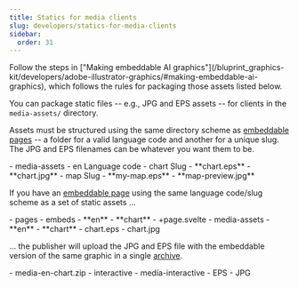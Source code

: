 ```yaml
---
title: Statics for media clients
slug: developers/statics-for-media-clients
sidebar:
  order: 31
---
```



<Aside title="Making statics for Adobe Illustrator graphics?">
  Follow the steps in ["Making embeddable AI
  graphics"](/bluprint_graphics-kit/developers/adobe-illustrator-graphics/#making-embeddable-ai-graphics),
  which follows the rules for packaging those assets listed below.
</Aside>

You can package static files -- e.g., JPG and EPS assets -- for clients in the `media-assets/` directory.

Assets must be structured using the same directory scheme as [embeddable pages](/bluprint_graphics-kit/developers/adding-pages/#adding-embeds) -- a folder for a valid language code and another for a unique slug. The JPG and EPS filenames can be whatever you want them to be.

<FileTree>
  - media-assets - en Language code - chart Slug - **chart.eps** - **chart.jpg**
  - map Slug - **my-map.eps** - **map-preview.jpg**
</FileTree>

If you have an [embeddable page](https://reuters-graphics.github.io/docs_graphics-kit/for_developers/pages) using the same language code/slug scheme as a set of static assets ...

<FileTree>
  - pages - embeds - **en** - **chart** - +page.svelte - media-assets - **en** -
  **chart** - chart.eps - chart.jpg
</FileTree>

... the publisher will upload the JPG and EPS file with the embeddable version of the same graphic in a single [archive](https://reuters-graphics.github.io/graphics-kit-publisher/sphinx/#archives).

<FileTree title="Graphics server">
  - media-en-chart.zip - interactive - media-interactive - EPS - JPG
</FileTree>

<LinkCard
  title="Graphics kit publisher: Graphics Server"
  description="Read more about how statics for media clients are published in the Sphinx graphics server"
  color="var(--sl-color-green)"
  icon="open-book"
  href="https://reuters-graphics.github.io/graphics-kit-publisher/sphinx/"
  target="_blank"
/>
